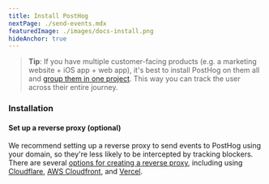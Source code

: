 ```yaml
---
title: Install PostHog
nextPage: ./send-events.mdx
featuredImage: ./images/docs-install.png
hideAnchor: true
---
```



> **Tip**: If you have multiple customer-facing products (e.g. a marketing website + iOS app + web app), it's best to install PostHog on them all and [group them in one project](/docs/data/organizations-and-projects). This way you can track the user across their entire journey.

<h3 class="mb-0 mt-6">Installation</h3>


<Install />

#### Set up a reverse proxy (optional)

We recommend setting up a reverse proxy to send events to PostHog using your domain, so they're less likely to be intercepted by tracking blockers. There are several [options for creating a reverse proxy](/docs/advanced/proxy), including using [Cloudflare](/docs/advanced/proxy/cloudflare), [AWS Cloudfront](/docs/advanced/proxy/cloudfront), and [Vercel](/docs/advanced/proxy/vercel). 